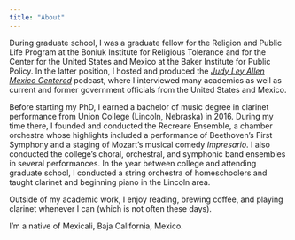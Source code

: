 ```yaml
---
title: "About"
---
```



During graduate school, I was a graduate fellow for the Religion and Public Life Program at the Boniuk Institute for Religious Tolerance and for the Center for the United States and Mexico at the Baker Institute for Public Policy. In the latter position, I hosted and produced the [*Judy Ley Allen Mexico Centered*](https://podcasts.apple.com/us/podcast/judy-ley-allen-mexico-centered/id1316117842){target="_blank"} podcast, where I interviewed many academics as well as current and former government officials from the United States and Mexico.

Before starting my PhD, I earned a bachelor of music degree in clarinet performance from Union College (Lincoln, Nebraska) in 2016. During my time there, I founded and conducted the Recreare Ensemble, a chamber orchestra whose highlights included a performance of Beethoven's First Symphony and a staging of Mozart's musical comedy *Impresario*. I also conducted the college's choral, orchestral, and symphonic band ensembles in several performances. In the year between college and attending graduate school, I conducted a string orchestra of homeschoolers and taught clarinet and beginning piano in the Lincoln area.

Outside of my academic work, I enjoy reading, brewing coffee, and playing clarinet whenever I can (which is not often these days).

I'm a native of Mexicali, Baja California, Mexico.